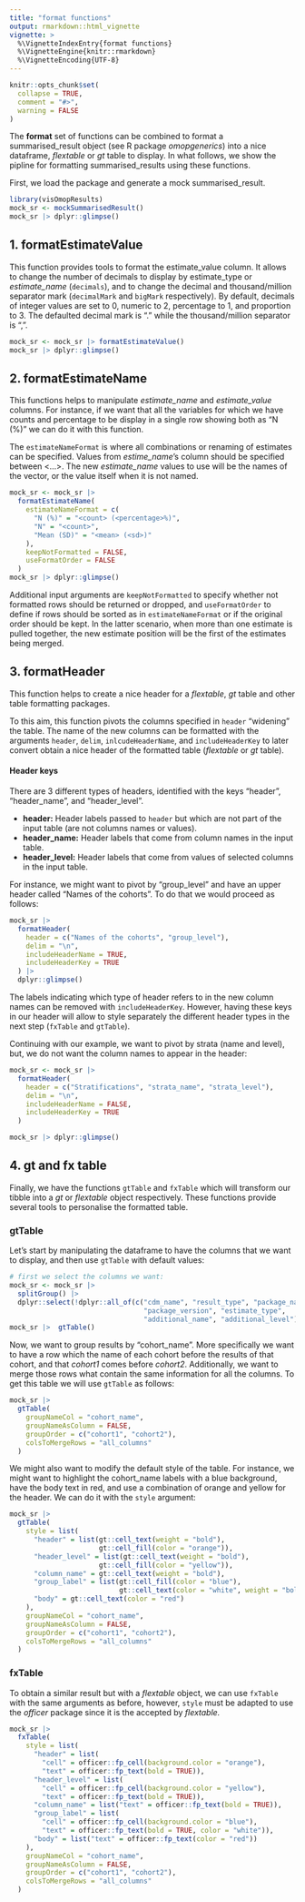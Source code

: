 ```yaml
---
title: "format functions"
output: rmarkdown::html_vignette
vignette: >
  %\VignetteIndexEntry{format functions}
  %\VignetteEngine{knitr::rmarkdown}
  %\VignetteEncoding{UTF-8}
---
```


```r
knitr::opts_chunk$set(
  collapse = TRUE,
  comment = "#>",
  warning = FALSE
)
```

The **format** set of functions can be combined to format a summarised_result object (see R package *omopgenerics*) into a nice dataframe, *flextable* or *gt* table to display. In what follows, we show the pipline for formatting summarised_results using these functions.

First, we load the package and generate a mock summarised_result.

```r
library(visOmopResults)
mock_sr <- mockSummarisedResult()
mock_sr |> dplyr::glimpse()
```

## 1. formatEstimateValue
This function provides tools to format the estimate_value column. It allows to change the number of decimals to display by estimate_type or *estimate_name* (`decimals`), and to change the decimal and thousand/million separator mark (`decimalMark` and `bigMark` respectively). By default,
decimals of integer values are set to 0, numeric to 2, percentage to 1, and proportion to 3. The defaulted decimal mark is "." while the thousand/million separator is ",".

```r
mock_sr <- mock_sr |> formatEstimateValue()
mock_sr |> dplyr::glimpse()
```

## 2. formatEstimateName
This functions helps to manipulate *estimate_name* and *estimate_value* columns. For instance, if we want that all the variables for which we have counts and percentage to be display in a single row showing both as "N (%)" we can do it with this function. 

The `estimateNameFormat` is where all combinations or renaming of estimates can be specified. Values from *estime_name*'s column should be specified between <...>. The new *estimate_name* values to use will be the names of the vector, or the value itself when it is not named. 

```r
mock_sr <- mock_sr |> 
  formatEstimateName(
    estimateNameFormat = c(
      "N (%)" = "<count> (<percentage>%)", 
      "N" = "<count>",
      "Mean (SD)" = "<mean> (<sd>)"
    ),
    keepNotFormatted = FALSE,
    useFormatOrder = FALSE
  )
mock_sr |> dplyr::glimpse()
```

Additional input arguments are `keepNotFormatted` to specify whether not formatted rows should be returned or dropped, and `useFormatOrder` to define if rows should be sorted as in `estimateNameFormat` or if the original order should be kept. In the latter scenario, when more than one estimate is pulled together, the new estimate position will be the first of the estimates being merged.



## 3. formatHeader

This function helps to create a nice header for a *flextable*, *gt* table and other table formatting packages.

To this aim, this function pivots the columns specified in `header` "widening" the table.  The name of the new columns can be formatted with the arguments `header`, `delim`, `inlcudeHeaderName`, and `includeHeaderKey` to later convert obtain a nice header of the formatted table (*flextable* or *gt* table).

#### Header keys

There are 3 different types of headers, identified with the keys "header", "header_name", and "header_level".

- **header:** Header labels passed to `header` but which are not part of the input table (are not columns names or values).
- **header_name:** Header labels that come from column names in the input table.
- **header_level:** Header labels that come from values of selected columns in the input table.

For instance, we might want to pivot by "group_level" and have an upper header called "Names of the cohorts". To do that we would proceed as follows:

```r
mock_sr |>
  formatHeader(
    header = c("Names of the cohorts", "group_level"),
    delim = "\n",
    includeHeaderName = TRUE,
    includeHeaderKey = TRUE
  ) |>
  dplyr::glimpse()
```

The labels indicating which type of header refers to in the new column names can be removed with `includeHeaderKey`. However, having these keys in our header will allow to style separately the different header types in the next step (`fxTable` and `gtTable`).

Continuing with our example, we want to pivot by strata (name and level), but, we do not want the column names to appear in the header:

```r
mock_sr <- mock_sr |>
  formatHeader(
    header = c("Stratifications", "strata_name", "strata_level"),
    delim = "\n",
    includeHeaderName = FALSE,
    includeHeaderKey = TRUE
  ) 

mock_sr |> dplyr::glimpse()
```

 

## 4. gt and fx table

Finally, we have the functions `gtTable` and `fxTable` which will transform our tibble into a *gt* or *flextable* object respectively. These functions provide several tools to personalise the formatted table. 

### gtTable
Let's start by manipulating the dataframe to have the columns that we want to display, and then use `gtTable` with default values:

```r
# first we select the columns we want:
mock_sr <- mock_sr |>
  splitGroup() |>
  dplyr::select(!dplyr::all_of(c("cdm_name", "result_type", "package_name", 
                                 "package_version", "estimate_type",
                                 "additional_name", "additional_level")))
mock_sr |>  gtTable()
```

Now, we want to group results by "cohort_name". More specifically we want to have a row which the name of each cohort before the results of that cohort, and that *cohort1* comes before *cohort2*. Additionally, we want to merge those rows what contain the same information for all the columns. To get this table we will use `gtTable` as follows:

```r
mock_sr |>  
  gtTable(
    groupNameCol = "cohort_name",
    groupNameAsColumn = FALSE,
    groupOrder = c("cohort1", "cohort2"),
    colsToMergeRows = "all_columns"
  )
```


We might also want to modify the default style of the table. For instance, we might want to highlight the cohort_name labels with a blue background, have the body text in red, and use a combination of orange and yellow for the header. We can do it with the `style` argument:

```r
mock_sr |>  
  gtTable(
    style = list(
      "header" = list(gt::cell_text(weight = "bold"), 
                      gt::cell_fill(color = "orange")),
      "header_level" = list(gt::cell_text(weight = "bold"), 
                      gt::cell_fill(color = "yellow")),
      "column_name" = gt::cell_text(weight = "bold"),
      "group_label" = list(gt::cell_fill(color = "blue"),
                           gt::cell_text(color = "white", weight = "bold")),
      "body" = gt::cell_text(color = "red")
    ),
    groupNameCol = "cohort_name",
    groupNameAsColumn = FALSE,
    groupOrder = c("cohort1", "cohort2"),
    colsToMergeRows = "all_columns"
  )
```



### fxTable
To obtain a similar result but with a *flextable* object, we can use `fxTable` with the same arguments as before, however, `style` must be adapted to use the *officer* package since it is the accepted by *flextable.*

```r
mock_sr |>  
  fxTable(
    style = list(
      "header" = list(
        "cell" = officer::fp_cell(background.color = "orange"),
        "text" = officer::fp_text(bold = TRUE)),
      "header_level" = list(
        "cell" = officer::fp_cell(background.color = "yellow"),
        "text" = officer::fp_text(bold = TRUE)),
      "column_name" = list("text" = officer::fp_text(bold = TRUE)),
      "group_label" = list(
        "cell" = officer::fp_cell(background.color = "blue"),
        "text" = officer::fp_text(bold = TRUE, color = "white")),
      "body" = list("text" = officer::fp_text(color = "red"))
    ),
    groupNameCol = "cohort_name",
    groupNameAsColumn = FALSE,
    groupOrder = c("cohort1", "cohort2"),
    colsToMergeRows = "all_columns"
  )
```
